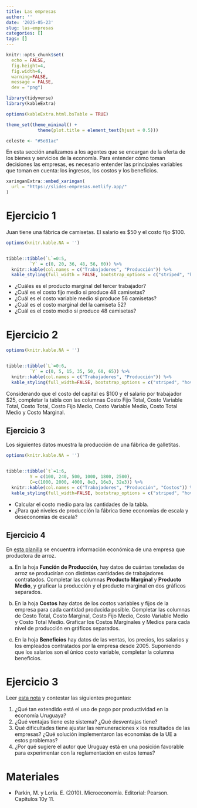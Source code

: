```yaml
---
title: Las empresas
author: ''
date: '2025-05-23'
slug: las-empresas
categories: []
tags: []
---
```


```r
knitr::opts_chunk$set(
  echo = FALSE, 
  fig.height=4, 
  fig.width=6, 
  warning=FALSE, 
  message = FALSE,
  dev = "png")

library(tidyverse)
library(kableExtra)

options(kableExtra.html.bsTable = TRUE)

theme_set(theme_minimal() + 
            theme(plot.title = element_text(hjust = 0.5)))

celeste <- "#5e81ac"

```


En esta sección analizamos a los agentes que se encargan de la oferta de los bienes y servicios de la economía. Para entender cómo toman decisiones las empresas, es necesario entender las principales variables que toman en cuenta: los ingresos, los costos y los beneficios.


```r
xaringanExtra::embed_xaringan(
  url = "https://slides-empresas.netlify.app/"
)
```





# Ejercicio 1 

Juan tiene una fábrica de camisetas. El salario es $50 y el costo fijo \$100. 

```r

options(knitr.kable.NA = '')


tibble::tibble(`L`=0:5,
         `Y` = c(0, 20, 36, 48, 56, 60)) %>% 
  knitr::kable(col.names = c("Trabajadores", "Producción")) %>% 
  kable_styling(full_width = FALSE, bootstrap_options = c("striped", "hover"))

```


- ¿Cuáles es el producto marginal del tercer trabajador?
- ¿Cuál es el costo fijo medio si produce 48 camisetas?
- ¿Cuál es el costo variable medio si produce 56 camisetas?
- ¿Cuál es el costo marginal del la camiseta 52?
- ¿Cuál es el costo medio si produce 48 camisetas?



# Ejercicio 2


```r

options(knitr.kable.NA = '')


tibble::tibble(`L`=0:6,
         `Y` = c(0, 5, 15, 35, 50, 60, 65)) %>% 
  knitr::kable(col.names = c("Trabajadores", "Producción")) %>% 
  kable_styling(full_width=FALSE, bootstrap_options = c("striped", "hover"))

```


Considerando que el costo del capital es $100 y el salario por trabajador \$25, completar la tabla con las columnas Costo Fijo Total, Costo Variable Total, Costo Total, Costo Fijo Medio, Costo Variable Medio, Costo Total Medio y Costo Marginal. 


## Ejercicio 3

Los siguientes datos muestra la producción de una fábrica de galletitas.


```r

options(knitr.kable.NA = '')


tibble::tibble(`t`=1:6,
         Y = c(100, 240, 500, 1000, 1800, 2500),
         C=c(1000, 2000, 4000, 8e3, 16e3, 32e3)) %>% 
  knitr::kable(col.names = c("Trabajadores", "Producción", "Costos")) %>% 
  kable_styling(full_width=FALSE, bootstrap_options = c("striped", "hover"))

```


- Calcular el costo medio para las cantidades de la tabla.
- ¿Para qué niveles de producción la fábrica tiene economías de escala y deseconomías de escala?

## Ejercicio 4

En [esta planilla](https://docs.google.com/spreadsheets/d/1haqSHV89zGkzHPeDg2iDPXjnahR2-ULGC9rlpaHyWfk/edit?usp=sharing) se encuentra información económica de una empresa que productora de arroz.

a) En la hoja __Función de Producción__, hay datos de cuántas toneladas de arroz se producirían con distintas cantidades de trabajadores contratados. Completar las columnas __Producto Marginal__ y __Producto Medio__, y graficar la producción y el producto marginal en dos gráficos separados.

b) En la hoja __Costos__ hay datos de los costos variables y fijos de la empresa para cada cantidad producida posible. Completar las columnas de Costo Total, Costo Marginal, Costo Fijo Medio, Costo Variable Medio y Costo Total Medio. Graficar los Costos Marginales y Medios para cada nivel de producción en gráficos separados.

c) En la hoja __Beneficios__ hay datos de las ventas, los precios, los salarios y los empleados contratados por la empresa desde 2005. Suponiendo que los salarios son el único costo variable, completar la columna beneficios.




# Ejercicio 3



Leer [esta nota](https://ladiaria.com.uy/articulo/2010/5/salarios-productividad-y-poder/) y contestar las siguientes preguntas:

1) ¿Qué tan extendido está el uso de pago por productividad en la economía Uruguaya?
2) ¿Qué ventajas tiene este sistema? ¿Qué desventajas tiene?
4) Qué dificultades tiene ajustar las remuneraciones x los resultados de las empresas? ¿Qué solución implementaron las economías de la UE a estos problemas?
5) ¿Por qué sugiere el autor que Uruguay está en una posición favorable para experimentar con la reglamentación en estos temas?


# Materiales

- Parkin, M. y Loría. E. (2010). Microeconomía. Editorial: Pearson. Capítulos 10y 11.